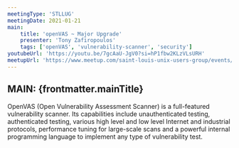 ```yaml
---
meetingType: 'STLLUG'
meetingDate: 2021-01-21
main:
    title: 'openVAS ~ Major Upgrade'
    presenter: 'Tony Zafiropoulos'
    tags: ['openVAS', 'vulnerability-scanner', 'security']
youtubeUrl: 'https://youtu.be/7gcAaU-JgV0?si=hP1fbw2KLzVLsURH'
meetupUrl: 'https://www.meetup.com/saint-louis-unix-users-group/events/271259443/'
---
```



## **MAIN:** {frontmatter.mainTitle}

<MeetingPresenter presenterName={frontmatter.main.presenter} />

OpenVAS (Open Vulnerability Assessment Scanner) is a full-featured vulnerability scanner. Its capabilities include unauthenticated testing, authenticated testing, various high level and low level Internet and industrial protocols, performance tuning for large-scale scans and a powerful internal programming language to implement any type of vulnerability test.

<Tags tags={frontmatter.main.tags} />
